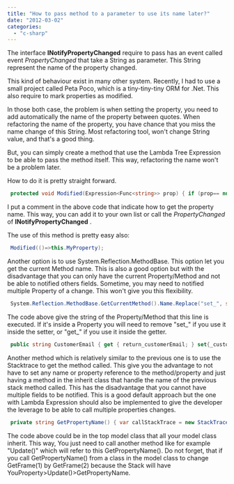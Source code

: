 ```yaml
---
title: "How to pass method to a parameter to use its name later?"
date: "2012-03-02"
categories: 
  - "c-sharp"
---
```


The interface **INotifyPropertyChanged** require to pass has an event called event _PropertyChanged_ that take a String as parameter. This String represent the name of the property changed.

This kind of behaviour exist in many other system. Recently, I had to use a small project called Peta Poco, which is a tiny-tiny-tiny ORM for .Net. This also require to mark properties as modified.

In those both case, the problem is when setting the property, you need to add automatically the name of the property between quotes. When refactoring the name of the property, you have chance that you miss the name change of this String. Most refactoring tool, won't change String value, and that's a good thing.

But, you can simply create a method that use the Lambda Tree Expression to be able to pass the method itself. This way, refactoring the name won't be a problem later.

How to do it is pretty straight forward.


```csharp
 protected void Modified(Expression<Func<string>> prop) { if (prop== null){ throw new ArgumentNullException("prop", @"You must have selected a method"); } var body = prop.Body as MemberExpression; if (body == null) throw new ArgumentException("The body must be a member expression"); //USE : body.Member.Name } } 
```

I put a comment in the above code that indicate how to get the property name. This way, you can add it to your own list or call the _PropertyChanged_ of **INotifyPropertyChanged** .

The use of this method is pretty easy also:


```csharp
 Modified(()=>this.MyProperty); 
```

Another option is to use System.Reflection.MethodBase. This option let you get the current Method name. This is also a good option but with the disadvantage that you can only have the current Property/Method and not be able to notified others fields. Sometime, you may need to notified multiple Property of a change. This won't give you this flexibility.


```csharp
 System.Reflection.MethodBase.GetCurrentMethod().Name.Replace("set_", string.Empty) 
```

The code above give the string of the Property/Method that this line is executed. If it's inside a Property you will need to remove "set_" if you use it inside the setter, or "get_" if you use it inside the getter.


```csharp
 public string CustomerEmail { get { return_customerEmail; } set{_customerEmail = value; Modified(System.Reflection.MethodBase.GetCurrentMethod().Name.Replace("set_", string.Empty)); } } 
```

Another method which is relatively similar to the previous one is to use the Stacktrace to get the method called. This give you the advantage to not have to set any name or property reference to the method/property and just having a method in the inherit class that handle the name of the previous stack method called. This has the disadvantage that you cannot have multiple fields to be notified. This is a good default approach but the one with Lambda Expression should also be implemented to give the developer the leverage to be able to call multiple properties changes.


```csharp
 private string GetPropertyName() { var callStackTrace = new StackTrace(); var propertyFrame = callStackTrace.GetFrame(1); var properyAccessorName = propertyFrame.GetMethod().Name; return properyAccessorName.Replace("get_","").Replace("set_",""); } 
```

The code above could be in the top model class that all your model class inherit. This way, You just need to call another method like for example "Update()" which will refer to this GetPropertyName(). Do not forget, that if you call GetPropertyName() from a class in the model class to change GetFrame(1) by GetFrame(2) because the Stack will have YouProperty>Update()>GetPropertyName.
